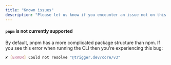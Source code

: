 ```yaml
---
title: "Known issues"
description: "Please let us know if you encounter an issue not on this list."
---
```


#### `pnpm` is not currently supported

By default, pnpm has a more complicated package structure than npm. If you see this error when running the CLI then you're experiencing this bug:

```bash
✘ [ERROR] Could not resolve "@trigger.dev/core/v3"
```
